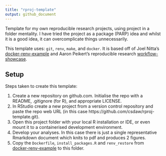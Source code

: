 ```yaml
---
title: "rproj-template"
output: github_document
---
```


Template for my own reproducible research projects, using project in a folder
mentality. I  have tried the project as a package (PARP) idea and whilst it is
a good idea, it can overcomplicate things unnecessarily. 

This template uses: `git`, `renv`, `make`, and `docker`. It is based off of 
Joel Nitta's [docker-renv-example](https://github.com/joelnitta/docker-renv-example)
and Aaron Peikert's reproducible research 
[workflow-showcase](https://github.com/aaronpeikert/workflow-showcase/tree/41e7bc740a9956dea743160aac24e88165b3ec33).

## Setup

Steps taken to create this template:

1. Create a new repository on github.com. Initialise the repo with a README,
.gitignore (for R), and appropriate LICENSE.
2. In RStudio create a new project from a version control repository and paste
the repo web URL (in this case https://github.com/csdaw/rproj-template.git).
3. Open this project folder with your local R installation or IDE, or even 
mount it to a containerised development environment.
4. Develop your analyses. In this case there is just a single representative 
Rmarkdown document which knits to pdf and produces 2 figures.
5. Copy the `Dockerfile`, `install_packages.R` and `renv_restore` from 
[docker-renv-example](https://github.com/joelnitta/docker-renv-example) to this
folder.
